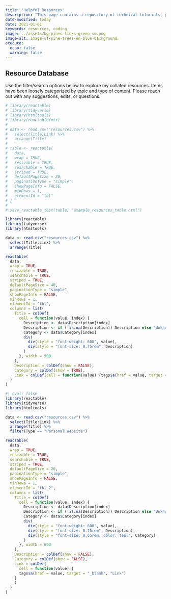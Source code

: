 ```yaml
---
title: "Helpful Resources"
description: "This page contains a repository of technical tutorials, personal blogs, ebooks, data sources, inspirational works and other websites that I find myself consistently referring back to for my technical projects."
date-modified: today
date: 2021-01-01
keywords: resources, coding
image: ../assets/bg-pines-links-green-sm.png
image-alt: Image-of-pine-trees-on-blue-background.
execute:
  echo: false
  warning: false
---
```


<!-- ![](../assets/img-world-overview.png){.cover-image} -->

## Resource Database

Use the filter/search options below to explore my collated resources. Items have been loosely categorized by topic and type of content. Please reach out with any suggestions, edits, or questions.

```r
# library(reactable)
# library(tidyverse)
# library(htmltools)
# library(reactablefmtr)
# 
# data <- read.csv("resources.csv") %>% 
#   select(Title:Link) %>% 
#   arrange(Title)
# 
# table <- reactable(
#   data,
#   wrap = TRUE,
#   resizable = TRUE,
#   searchable = TRUE,
#   striped = TRUE,
#   defaultPageSize = 20,
#   paginationType = "simple",
#   showPageInfo = FALSE,
#   minRows = 1,
#   elementId = "tbl"
# )
# 
# save_reactable_test(table, "example_resources_table.html")

```

```r
library(reactable)
library(tidyverse)
library(htmltools)

data <- read.csv("resources.csv") %>% 
  select(Title:Link) %>% 
  arrange(Title)

reactable(
  data,
  wrap = TRUE,
  resizable = TRUE,
  searchable = TRUE,
  striped = TRUE,
  defaultPageSize = 40,
  paginationType = "simple",
  showPageInfo = FALSE,
  minRows = 1,
  elementId = "tbl",
  columns = list(
    Title = colDef(
      cell = function(value, index) {
        Description <- data$Description[index]
        Description <- if (!is.na(Description)) Description else "Unknown"
        Category <- data$Category[index]
        div(
          div(style = "font-weight: 600", value),
          div(style = "font-size: 0.75rem", Description)
        )
      }, width = 500
    ),
    Description = colDef(show = FALSE),
    Category = colDef(show = TRUE),
    Link = colDef(cell = function(value) {tags$a(href = value, target = "_blank", "Link")})
  )
)
```

<!-- ## My Favorite Sources -->

<!-- Some of my favorite GIS data sources can be found [here](https://freegisdata.rtwilson.com/). -->


<!-- ## Inspirational Works -->

<!-- The following creators have provided me with inspiration in one or more of my professional projects. Each of their personal sites are included below. -->

```r
#| eval: false
library(reactable)
library(tidyverse)
library(htmltools)

data <- read.csv("resources.csv") %>% 
  select(Title:Link) %>% 
  arrange(Title) %>% 
  filter(Type == "Personal Website")

reactable(
  data,
  wrap = TRUE,
  resizable = TRUE,
  searchable = TRUE,
  striped = TRUE,
  defaultPageSize = 20,
  paginationType = "simple",
  showPageInfo = FALSE,
  minRows = 1,
  elementId = "tbl_2",
  columns = list(
    Title = colDef(
      cell = function(value, index) {
        Description <- data$Description[index]
        Description <- if (!is.na(Description)) Description else "Unknown"
        Category <- data$Category[index]
        div(
          div(style = "font-weight: 600", value),
          div(style = "font-size: 0.75rem", Description),
          div(style = "font-size: 0.65rem; color: teal", Category)
        )
      }, width = 600
    ),
    Description = colDef(show = FALSE),
    Category = colDef(show = FALSE),
    Link = colDef(
      cell = function(value) {
      tags$a(href = value, target = "_blank", "Link")
    }
    )
  )
)
```
